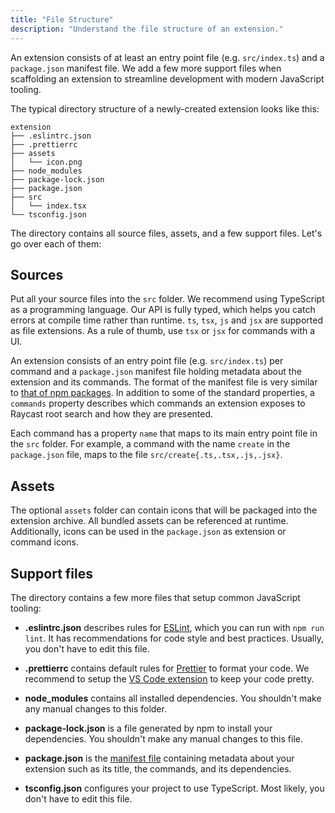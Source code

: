 ```yaml
---
title: "File Structure"
description: "Understand the file structure of an extension."
---
```


An extension consists of at least an entry point file (e.g. `src/index.ts`) and a `package.json` manifest file. We add a few more support files when scaffolding an extension to streamline development with modern JavaScript tooling.

The typical directory structure of a newly-created extension looks like this:

```
extension
├── .eslintrc.json
├── .prettierrc
├── assets
│   └── icon.png
├── node_modules
├── package-lock.json
├── package.json
├── src
│   └── index.tsx
└── tsconfig.json
```

The directory contains all source files, assets, and a few support files. Let's go over each of them:

## Sources

Put all your source files into the `src` folder. We recommend using TypeScript as a programming language. Our API is fully typed, which helps you catch errors at compile time rather than runtime. `ts`, `tsx`, `js` and `jsx` are supported as file extensions. As a rule of thumb, use `tsx` or `jsx` for commands with a UI.

An extension consists of an entry point file (e.g. `src/index.ts`) per command and a `package.json` manifest file holding metadata about the extension and its commands. The format of the manifest file is very similar to [that of npm packages](https://docs.npmjs.com/cli/v7/configuring-npm/package-json). In addition to some of the standard properties, a `commands` property describes which commands an extension exposes to Raycast root search and how they are presented.

Each command has a property `name` that maps to its main entry point file in the `src` folder. For example, a command with the name `create` in the `package.json` file, maps to the file `src/create{.ts,.tsx,.js,.jsx}`.

## Assets

The optional `assets` folder can contain icons that will be packaged into the extension archive. All bundled assets can be referenced at runtime. Additionally, icons can be used in the `package.json` as extension or command icons.

## Support files

The directory contains a few more files that setup common JavaScript tooling:

* **.eslintrc.json** describes rules for [ESLint](https://eslint.org), which you can run with `npm run lint`. It has recommendations for code style and best practices. Usually, you don't have to edit this file.

* **.prettierrc** contains default rules for [Prettier](https://prettier.io) to format your code. We recommend to setup the [VS Code extension](https://prettier.io/docs/en/editors.html#visual-studio-code) to keep your code pretty.

* **node\_modules** contains all installed dependencies. You shouldn't make any manual changes to this folder.

* **package-lock.json** is a file generated by npm to install your dependencies. You shouldn't make any manual changes to this file.

* **package.json** is the [manifest file](/information/manifest) containing metadata about your extension such as its title, the commands, and its dependencies.

* **tsconfig.json** configures your project to use TypeScript. Most likely, you don't have to edit this file.